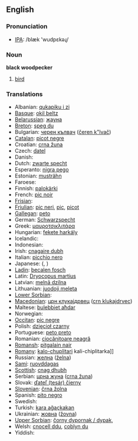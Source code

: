 ==English==

===Pronunciation===
*[[w:IPA|IPA]]: /blæk 'wudpɛkəɻ/

===Noun===
'''black woodpecker'''

# [[bird]]

===Translations===
{{rfc-level|Translations at L3+ (AutoFormat would have corrected level of Translations)}}

*Albanian: [[qukapiku i zi]]
*[[Basque]]: [[okil beltz]]
*[[Belarussian]]: [[жауна]]
*[[Breton]]: [[speg du]]
*Bulgarian: [[черен кълвач]] ([[čeren k"lvač]])
*[[Catalan]]: [[picot negre]]
*Croatian: [[crna žuna]]
*Czech: [[datel]]
*Danish: [[]]
*Dutch: [[zwarte specht]] {{m}}
*Esperanto: [[nigra pego]]
*Estonian: [[musträhn]]
*Faroese: [[]]
*Finnish: [[palokärki]]
*French: [[pic noir]] '' ''
*[[Frisian]]: [[]]
*[[Friulian]]: [[pic neri]], [[pic]], [[picot]]
*[[Gallegan]]: [[peto]]
*German: [[Schwarzspecht]]
*Greek: [[μαυροτσικλιτάρα]] '' ''
*Hungarian: [[fekete harkály]]
*Icelandic: [[]]
*Indonesian: [[]]
*Irish: [[cnagaire dubh]]
*Italian: [[picchio nero]] '' ''
*Japanese: [[]] ([[]], )
*[[Ladin]]: [[becalen fosch]]
*Latin: [[Dryocopus martius]] '' ''
*Latvian: [[melnā dzilna]]
*Lithuanian: [[juodoji meleta]]
*[[Lower Sorbian]]: [[]]
*[[Macedonian]]: [[црн клукаjдрвец]] ([[crn klukajdrvec]])
*Maltese: [[bulebbiet aħdar]]
*Norwegian: [[]]
*[[Occitan]]: [[pic negre]]
*Polish: [[dzięcioł czarny]] '' ''
*Portuguese: [[peto preto]]
*Romanian: [[ciocănitoare neagră]]
*[[Romansh]]: [[pitgalain nair]]
*[[Romany]]: [[kalo-chuplitari]] {{m}} kali-chiplitarka]] {{f}}
*Russian: [[желна]] ([[želna]]) '' ''
*[[Sami]]: [[ruovddagas]]
*[[Scottish]]: [[cnag dhubh]]
*Serbian: [[црна жуна]] ([[crna žuna]])
*Slovak: [[ďateľ (tesár) čierny]]
*[[Slovenian]]: [[črna žolna]]
*Spanish: [[pito negro]] '' ''
*Swedish: [[]]
*Turkish: [[kara ağaçkakan]]
*Ukrainian: [[жовна]] ([[žovna]])
*[[Upper Sorbian]]: [[čorny dypornak / dypak]], [[]]
*Welsh: [[cnocell ddu]], [[coblyn du]]
*Yiddish: [[]]
